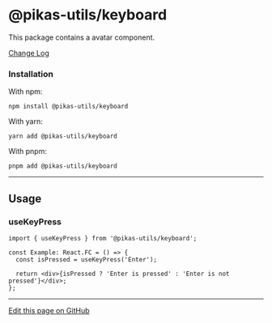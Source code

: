 
<NextSeo title="Keyboard" />

# @pikas-utils/keyboard

This package contains a avatar component.

<a href="https://github.com/Achaak/pikas/blob/main/packages/utils/keyboard/CHANGELOG.md">
  Change Log
</a>

### Installation

With npm:

```
npm install @pikas-utils/keyboard
```

With yarn:

```
yarn add @pikas-utils/keyboard
```

With pnpm:

```
pnpm add @pikas-utils/keyboard
```

---

## Usage

### useKeyPress

<UseKeyPressExample />

```tsx
import { useKeyPress } from '@pikas-utils/keyboard';

const Example: React.FC = () => {
  const isPressed = useKeyPress('Enter');

  return <div>{isPressed ? 'Enter is pressed' : 'Enter is not pressed'}</div>;
};
```

---

[Edit this page on GitHub](https://github.com/Achaak/pikas/blob/main/apps/docs-utils/pages/keyboard.mdx)
